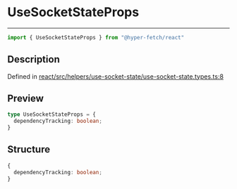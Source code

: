 

# UseSocketStateProps

<div class="api-docs__separator" data-reactroot="">

---

</div><div class="api-docs__import" data-reactroot="">

```ts
import { UseSocketStateProps } from "@hyper-fetch/react"
```

</div><div class="api-docs__section">

## Description

</div><div class="api-docs__description"><span class="api-docs__do-not-parse">



</span></div><p class="api-docs__definition">

Defined in [react/src/helpers/use-socket-state/use-socket-state.types.ts:8](https://github.com/BetterTyped/hyper-fetch/blob/c3e2c45/packages/react/src/helpers/use-socket-state/use-socket-state.types.ts#L8)

</p><div class="api-docs__section">

## Preview

</div><div class="api-docs__preview type">

```ts
type UseSocketStateProps = {
  dependencyTracking: boolean; 
}
```

</div><div class="api-docs__section">

## Structure

</div><div class="api-docs__returns">

```ts
{
  dependencyTracking: boolean;
}
```

</div>